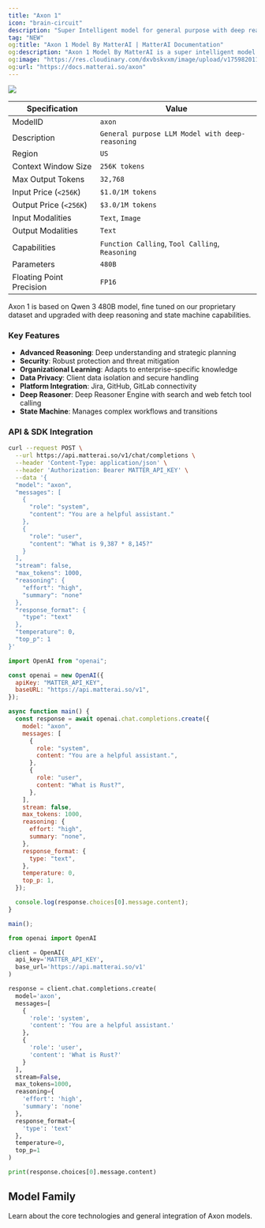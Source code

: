 ```yaml
---
title: "Axon 1"
icon: "brain-circuit"
description: "Super Intelligent model for general purpose with deep reasoning for high-effort day to day tasks"
tag: "NEW"
og:title: "Axon 1 Model By MatterAI | MatterAI Documentation"
og:description: "Axon 1 Model By MatterAI is a super intelligent model for general purpose with deep reasoning for high-effort day to day tasks"
og:image: "https://res.cloudinary.com/dxvbskvxm/image/upload/v1759820111/axon_o2xgho.webp"
og:url: "https://docs.matterai.so/axon"
---
```


<Frame>
  <img
    src="https://res.cloudinary.com/dxvbskvxm/image/upload/v1759820111/axon_o2xgho.webp"
    className="block"
  />
</Frame>

| Specification            | Value                                           |
| ------------------------ | ----------------------------------------------- |
| ModelID                  | `axon`                                          |
| Description              | `General purpose LLM Model with deep-reasoning` |
| Region                   | `US`                                            |
| Context Window Size      | `256K tokens`                                   |
| Max Output Tokens        | `32,768`                                        |
| Input Price (`<256K`)    | `$1.0/1M tokens`                                |
| Output Price (`<256K`)   | `$3.0/1M tokens`                                |
| Input Modalities         | `Text`, `Image`                                 |
| Output Modalities        | `Text`                                          |
| Capabilities             | `Function Calling`, `Tool Calling`, `Reasoning` |
| Parameters               | `480B`                                          |
| Floating Point Precision | `FP16`                                          |

<Note>
  Axon 1 is based on Qwen 3 480B model, fine tuned on our proprietary dataset
  and upgraded with deep reasoning and state machine capabilities.
</Note>

### Key Features

- **Advanced Reasoning**: Deep understanding and strategic planning
- **Security**: Robust protection and threat mitigation
- **Organizational Learning**: Adapts to enterprise-specific knowledge
- **Data Privacy**: Client data isolation and secure handling
- **Platform Integration**: Jira, GitHub, GitLab connectivity
- **Deep Reasoner**: Deep Reasoner Engine with search and web fetch tool calling
- **State Machine**: Manages complex workflows and transitions

### API & SDK Integration

<CodeGroup>

```bash cURL
curl --request POST \
  --url https://api.matterai.so/v1/chat/completions \
  --header 'Content-Type: application/json' \
  --header 'Authorization: Bearer MATTER_API_KEY' \
  --data '{
  "model": "axon",
  "messages": [
    {
      "role": "system",
      "content": "You are a helpful assistant."
    },
    {
      "role": "user",
      "content": "What is 9,387 * 8,145?"
    }
  ],
  "stream": false,
  "max_tokens": 1000,
  "reasoning": {
    "effort": "high",
    "summary": "none"
  },
  "response_format": {
    "type": "text"
  },
  "temperature": 0,
  "top_p": 1
}'
```

```javascript OpenAI NodeJS SDK
import OpenAI from "openai";

const openai = new OpenAI({
  apiKey: "MATTER_API_KEY",
  baseURL: "https://api.matterai.so/v1",
});

async function main() {
  const response = await openai.chat.completions.create({
    model: "axon",
    messages: [
      {
        role: "system",
        content: "You are a helpful assistant.",
      },
      {
        role: "user",
        content: "What is Rust?",
      },
    ],
    stream: false,
    max_tokens: 1000,
    reasoning: {
      effort: "high",
      summary: "none",
    },
    response_format: {
      type: "text",
    },
    temperature: 0,
    top_p: 1,
  });

  console.log(response.choices[0].message.content);
}

main();
```

```python OpenAI Python SDK
from openai import OpenAI

client = OpenAI(
  api_key='MATTER_API_KEY',
  base_url='https://api.matterai.so/v1'
)

response = client.chat.completions.create(
  model='axon',
  messages=[
    {
      'role': 'system',
      'content': 'You are a helpful assistant.'
    },
    {
      'role': 'user',
      'content': 'What is Rust?'
    }
  ],
  stream=False,
  max_tokens=1000,
  reasoning={
    'effort': 'high',
    'summary': 'none'
  },
  response_format={
    'type': 'text'
  },
  temperature=0,
  top_p=1
)

print(response.choices[0].message.content)
```

</CodeGroup>

## Model Family

<CardGroup cols={1}>
  <Card
    href="/axon-models"
    title="Axon Models Overview"
    img="https://res.cloudinary.com/dxvbskvxm/image/upload/v1758381085/axon-family_ykqtva.png"
  >
    Learn about the core technologies and general integration of Axon models.
  </Card>
</CardGroup>

